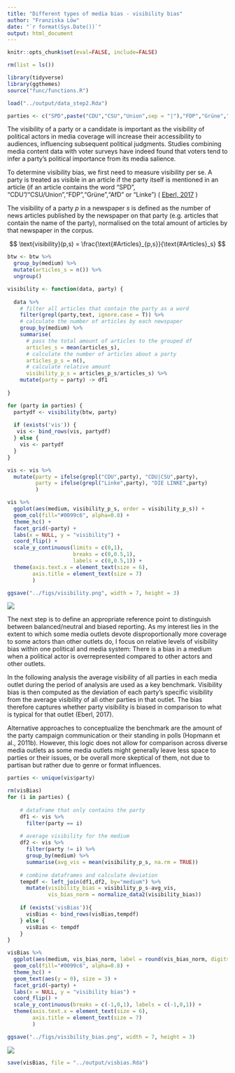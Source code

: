 ```yaml
---
title: "Different types of media bias - visibility bias"
author: "Franziska Löw"
date: "`r format(Sys.Date())`"
output: html_document
---
```


```r
knitr::opts_chunk$set(eval=FALSE, include=FALSE)
```

```r
rm(list = ls())

library(tidyverse)
library(ggthemes)
source("func/functions.R")

load("../output/data_step2.Rda")

parties <- c("SPD",paste("CDU","CSU","Union",sep = "|"),"FDP","Grüne","AfD","Linke")
```

The visibility of a party or a candidate is important as the visibility of political actors in media coverage will increase their accessibility to audiences, influencing subsequent political judgments. Studies combining media content data with voter surveys have indeed found that voters tend to infer a party's political importance from its media salience.

To determine visibility bias, we first need to measure visibility per se. A party is treated as visible in an article if the party itself is mentioned in an article (if an article contains the word "SPD", "CDU"/"CSU/Union","FDP","Grüne","AfD" or "Linke") ( [Eberl, 2017](https://journals.sagepub.com/doi/abs/10.1177/0093650215614364) )

The visibility of a party $p$ in a newspaper $s$ is defined as the number of news articles published by the newspaper on that party (e.g. articles that contain the name of the party), normalised on the total amount of articles by that newspaper in the corpus.

$$
\text{visibility}(p,s) = \frac{\text{#Articles}_{p,s}}{\text{#Articles}_s}
$$

```r
btw <- btw %>% 
  group_by(medium) %>%
  mutate(articles_s = n()) %>%
  ungroup()
```

```r
visibility <- function(data, party) {
     
  data %>% 
    # filter all articles that contain the party as a word
    filter(grepl(party,text, ignore.case = T)) %>%
    # calculate the number of articles by each newspaper
    group_by(medium) %>%
    summarise(
      # pass the total amount of articles to the grouped df
      articles_s = mean(articles_s),
      # calculate the number of articles about a party
      articles_p_s = n(),
      # calculate relative amount
      visibility_p_s = articles_p_s/articles_s) %>%
    mutate(party = party) -> df1
  
}
```

```r
for (party in parties) {
  partydf <- visibility(btw, party)
  
  if (exists('vis')) {
   vis <- bind_rows(vis, partydf) 
  } else {
    vis <- partydf
  }
}

vis <- vis %>%
  mutate(party = ifelse(grepl("CDU",party), "CDU|CSU",party),
         party = ifelse(grepl("Linke",party), "DIE LINKE",party)
         )
```

```r
vis %>%
  ggplot(aes(medium, visibility_p_s, order = visibility_p_s)) +
  geom_col(fill="#0099c6", alpha=0.8) +
  theme_hc() +
  facet_grid(~party) +
  labs(x = NULL, y = "visibility") +
  coord_flip() +
  scale_y_continuous(limits = c(0,1),
                     breaks = c(0,0.5,1), 
                     labels = c(0,0.5,1)) +
  theme(axis.text.x = element_text(size = 6),
        axis.title = element_text(size = 7)
        )

ggsave("../figs/visibility.png", width = 7, height = 3)
```

![](../figs/visibility.png)

The next step is to define an appropriate reference point to distinguish between balanced/neutral and biased reporting. As my interest lies in the extent to which some media outlets devote disproportionally more coverage to some actors than other outlets do, I focus on relative levels of visibility bias within one political and media system: There is a bias in a medium when a political actor is overrepresented compared to other actors and other outlets.

In the following analysis the average visibility of all parties in each media outlet during the period of analysis are used as a key benchmark. Visibility bias is then computed as the deviation of each party's specific visibility from the average visibility of all other parties in that outlet. The bias therefore captures whether party visibility is biased in comparison to what is typical for that outlet (Eberl, 2017). 

Alternative approaches to conceptualize the benchmark are the amount of the party campaign communication or their standing in polls (Hopmann et al., 2011b). However, this logic does not allow for comparison across diverse media outlets as some media outlets might generally leave less space to parties or their issues, or be overall more skeptical of them, not due to partisan but rather due to genre or format influences. 

```r
parties <- unique(vis$party)

rm(visBias)
for (i in parties) {
  
    # dataframe that only contains the party
    df1 <- vis %>% 
      filter(party == i) 
    
    # average visibility for the medium
    df2 <- vis %>%
      filter(party != i) %>%
      group_by(medium) %>%
      summarise(avg_vis = mean(visibility_p_s, na.rm = TRUE)) 
    
    # combine dataframes and calculate deviation
    tempdf <- left_join(df1,df2, by="medium") %>%
      mutate(visibility_bias = visibility_p_s-avg_vis,
             vis_bias_norm = normalize_data2(visibility_bias))
    
    if (exists('visBias')){
      visBias <- bind_rows(visBias,tempdf)
    } else {
      visBias <- tempdf
    }
}
```

```r
visBias %>%
  ggplot(aes(medium, vis_bias_norm, label = round(vis_bias_norm, digits = 2))) +
  geom_col(fill="#0099c6", alpha=0.8) +
  theme_hc() +
  geom_text(aes(y = 0), size = 3) +
  facet_grid(~party) +
  labs(x = NULL, y = "visibility bias") +
  coord_flip() +
  scale_y_continuous(breaks = c(-1,0,1), labels = c(-1,0,1)) +
  theme(axis.text.x = element_text(size = 6),
        axis.title = element_text(size = 7)
        )

ggsave("../figs/visibility_bias.png", width = 7, height = 3)
```

![](../figs/visibility_bias.png)

```r
save(visBias, file = "../output/visbias.Rda")
```


